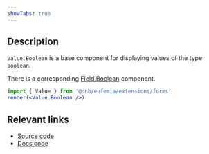 ```yaml
---
showTabs: true
---
```


## Description

`Value.Boolean` is a base component for displaying values of the type `boolean`.

There is a corresponding [Field.Boolean](/uilib/extensions/forms/base-fields/Boolean) component.

```jsx
import { Value } from '@dnb/eufemia/extensions/forms'
render(<Value.Boolean />)
```

## Relevant links

- [Source code](https://github.com/dnbexperience/eufemia/tree/main/packages/dnb-eufemia/src/extensions/forms/Value/Boolean)
- [Docs code](https://github.com/dnbexperience/eufemia/tree/main/packages/dnb-design-system-portal/src/docs/uilib/extensions/forms/Value/Boolean)
